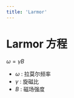 ```yaml
---
title: 'Larmor'
---
```

<link
  rel="stylesheet"
  href="https://cdn.jsdelivr.net/npm/katex/dist/katex.css"
/>

# Larmor 方程

$\omega = \gamma B$
- $\omega$ : 拉莫尔频率
- $\gamma$ : 旋磁比
- $B$ : 磁场强度






